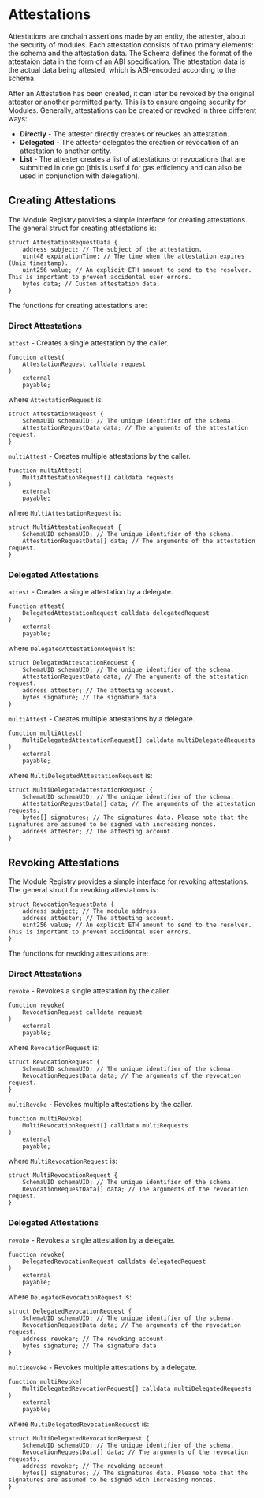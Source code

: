 # Attestations

Attestations are onchain assertions made by an entity, the attester, about the security of modules. Each attestation consists of two primary elements: the schema and the attestation data. The Schema defines the format of the attestaion data in the form of an ABI specification. The attestation data is the actual data being attested, which is ABI-encoded according to the schema.

After an Attestation has been created, it can later be revoked by the original attester or another permitted party. This is to ensure ongoing security for Modules. Generally, attestations can be created or revoked in three different ways:

-   **Directly** - The attester directly creates or revokes an attestation.
-   **Delegated** - The attester delegates the creation or revocation of an attestation to another entity.
-   **List** - The attester creates a list of attestations or revocations that are submitted in one go (this is useful for gas efficiency and can also be used in conjunction with delegation).

## Creating Attestations

The Module Registry provides a simple interface for creating attestations. The general struct for creating attestations is:

```solidity
struct AttestationRequestData {
    address subject; // The subject of the attestation.
    uint48 expirationTime; // The time when the attestation expires (Unix timestamp).
    uint256 value; // An explicit ETH amount to send to the resolver. This is important to prevent accidental user errors.
    bytes data; // Custom attestation data.
}
```

The functions for creating attestations are:

### Direct Attestations

`attest` - Creates a single attestation by the caller.

```solidity
function attest(
    AttestationRequest calldata request
)
    external
    payable;
```

where `AttestationRequest` is:

```solidity
struct AttestationRequest {
    SchemaUID schemaUID; // The unique identifier of the schema.
    AttestationRequestData data; // The arguments of the attestation request.
}
```

`multiAttest` - Creates multiple attestations by the caller.

```solidity
function multiAttest(
    MultiAttestationRequest[] calldata requests
)
    external
    payable;
```

where `MultiAttestationRequest` is:

```solidity
struct MultiAttestationRequest {
    SchemaUID schemaUID; // The unique identifier of the schema.
    AttestationRequestData[] data; // The arguments of the attestation request.
}
```

### Delegated Attestations

`attest` - Creates a single attestation by a delegate.

```solidity
function attest(
    DelegatedAttestationRequest calldata delegatedRequest
)
    external
    payable;
```

where `DelegatedAttestationRequest` is:

```solidity
struct DelegatedAttestationRequest {
    SchemaUID schemaUID; // The unique identifier of the schema.
    AttestationRequestData data; // The arguments of the attestation request.
    address attester; // The attesting account.
    bytes signature; // The signature data.
}
```

`multiAttest` - Creates multiple attestations by a delegate.

```solidity
function multiAttest(
    MultiDelegatedAttestationRequest[] calldata multiDelegatedRequests
)
    external
    payable;
```

where `MultiDelegatedAttestationRequest` is:

```solidity
struct MultiDelegatedAttestationRequest {
    SchemaUID schemaUID; // The unique identifier of the schema.
    AttestationRequestData[] data; // The arguments of the attestation requests.
    bytes[] signatures; // The signatures data. Please note that the signatures are assumed to be signed with increasing nonces.
    address attester; // The attesting account.
}
```

## Revoking Attestations

The Module Registry provides a simple interface for revoking attestations. The general struct for revoking attestations is:

```solidity
struct RevocationRequestData {
    address subject; // The module address.
    address attester; // The attesting account.
    uint256 value; // An explicit ETH amount to send to the resolver. This is important to prevent accidental user errors.
}
```

The functions for revoking attestations are:

### Direct Attestations

`revoke` - Revokes a single attestation by the caller.

```solidity
function revoke(
    RevocationRequest calldata request
)
    external
    payable;
```

where `RevocationRequest` is:

```solidity
struct RevocationRequest {
    SchemaUID schemaUID; // The unique identifier of the schema.
    RevocationRequestData data; // The arguments of the revocation request.
}
```

`multiRevoke` - Revokes multiple attestations by the caller.

```solidity
function multiRevoke(
    MultiRevocationRequest[] calldata multiRequests
)
    external
    payable;
```

where `MultiRevocationRequest` is:

```solidity
struct MultiRevocationRequest {
    SchemaUID schemaUID; // The unique identifier of the schema.
    RevocationRequestData[] data; // The arguments of the revocation request.
}
```

### Delegated Attestations

`revoke` - Revokes a single attestation by a delegate.

```solidity
function revoke(
    DelegatedRevocationRequest calldata delegatedRequest
)
    external
    payable;
```

where `DelegatedRevocationRequest` is:

```solidity
struct DelegatedRevocationRequest {
    SchemaUID schemaUID; // The unique identifier of the schema.
    RevocationRequestData data; // The arguments of the revocation request.
    address revoker; // The revoking account.
    bytes signature; // The signature data.
}
```

`multiRevoke` - Revokes multiple attestations by a delegate.

```solidity
function multiRevoke(
    MultiDelegatedRevocationRequest[] calldata multiDelegatedRequests
)
    external
    payable;
```

where `MultiDelegatedRevocationRequest` is:

```solidity
struct MultiDelegatedRevocationRequest {
    SchemaUID schemaUID; // The unique identifier of the schema.
    RevocationRequestData[] data; // The arguments of the revocation requests.
    address revoker; // The revoking account.
    bytes[] signatures; // The signatures data. Please note that the signatures are assumed to be signed with increasing nonces.
}
```
